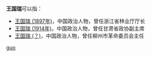 '''王国瑞'''可以指：
* [[王国瑞_(1897年)|王国瑞 (1897年)]]，中国政治人物，曾任浙江省林业厅厅长
* [[王国瑞_(1914年)|王国瑞 (1914年)]]，中国政治人物，曾任甘肃省政协副主席
* [[王国瑞_(？)|王国瑞 (？)]]，中国政治人物，曾任柳州市革命委员会主任

{{disambig}}

[[Category:三字王姓人名消歧义|guo]]